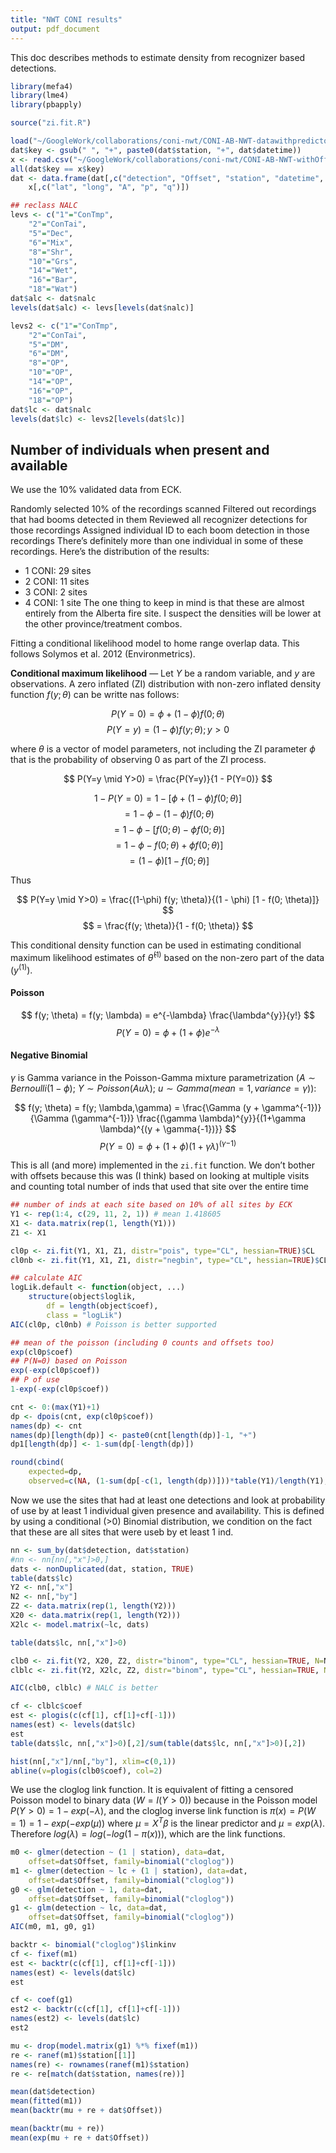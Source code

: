 ```yaml
---
title: "NWT CONI results"
output: pdf_document
---
```


This doc describes methods to estimate density from recognizer based detections.

```r
library(mefa4)
library(lme4)
library(pbapply)

source("zi.fit.R")

load("~/GoogleWork/collaborations/coni-nwt/CONI-AB-NWT-datawithpredictors.RData")
dat$key <- gsub(" ", "+", paste0(dat$station, "+", dat$datetime))
x <- read.csv("~/GoogleWork/collaborations/coni-nwt/CONI-AB-NWT-withOffsets.csv")
all(dat$key == x$key)
dat <- data.frame(dat[,c("detection", "Offset", "station", "datetime", "nalc")], 
    x[,c("lat", "long", "A", "p", "q")])

## reclass NALC
levs <- c("1"="ConTmp",
    "2"="ConTai",
    "5"="Dec",
    "6"="Mix",
    "8"="Shr",
    "10"="Grs",
    "14"="Wet",
    "16"="Bar",
    "18"="Wat")
dat$alc <- dat$nalc
levels(dat$alc) <- levs[levels(dat$nalc)]

levs2 <- c("1"="ConTmp",
    "2"="ConTai",
    "5"="DM",
    "6"="DM",
    "8"="OP",
    "10"="OP",
    "14"="OP",
    "16"="OP",
    "18"="OP")
dat$lc <- dat$nalc
levels(dat$lc) <- levs2[levels(dat$lc)]
```

## Number of individuals when present and available

We use the 10% validated data from ECK.

Randomly selected 10% of the recordings scanned
Filtered out recordings that had booms detected in them
Reviewed all recognizer detections for those recordings
Assigned individual ID to each boom detection in those recordings
There's definitely more than one individual in some of these recordings.
Here's the distribution of the results:

- 1 CONI: 29 sites
- 2 CONI: 11 sites
- 3 CONI: 2 sites
- 4 CONI: 1 site
The one thing to keep in mind is that these are almost entirely
from the Alberta fire site. I suspect the densities will be lower at the
other province/treatment combos.

Fitting a conditional likelihood model to home range overlap data.
This follows Solymos et al. 2012 (Environmetrics). 

**Conditional maximum likelihood** --- Let $Y$ be a 
random variable, and $y$ are observations.
A zero inflated (ZI) distribution with 
non-zero inflated density function $f(y; \theta)$ can be writte nas follows:

$$ P(Y=0) = \phi + (1-\phi) f(0; \theta) $$
$$ P(Y=y) = (1-\phi) f(y; \theta); y>0 $$

where $\theta$ is a vector of model parameters, not including the ZI
parameter $\phi$ that is the probability of observing 0 as part of the
ZI process.

$$ P(Y=y \mid Y>0) = \frac{P(Y=y)}{1 - P(Y=0)} $$

$$ 1 - P(Y=0) = 1 - [\phi + (1-\phi) f(0; \theta)] $$
$$ = 1 - \phi - (1-\phi) f(0; \theta) $$
$$ = 1 - \phi - [f(0; \theta) - \phi f(0; \theta)] $$
$$ = 1 - \phi - f(0; \theta) + \phi f(0; \theta)] $$
$$ = (1 - \phi) [1 - f(0; \theta)] $$

Thus

$$ P(Y=y \mid Y>0) = \frac{(1-\phi) f(y; \theta)}{(1 - \phi) [1 - f(0; \theta)]} $$
$$ = \frac{f(y; \theta)}{1 - f(0; \theta)} $$

This conditional density function can be used in estimating conditional maximum 
likelihood estimates of $\hat{\theta}^{(1)}$ based on the non-zero part of the data
($y^{(1)}$).

#### Poisson

$$ f(y; \theta) = f(y; \lambda) = e^{-\lambda} \frac{\lambda^{y}}{y!} $$
$$ P(Y=0) = \phi + (1 + \phi) e^{-\lambda} $$

#### Negative Binomial

$\gamma$ is Gamma variance in the Poisson-Gamma mixture parametrization
($A \sim Bernoulli(1 - \phi)$; $Y \sim Poisson(A u \lambda)$; 
$u \sim Gamma(mean=1, variance=\gamma)$):

$$ f(y; \theta) = f(y; \lambda,\gamma) = \frac{\Gamma (y + \gamma^{-1})}{\Gamma (\gamma^{-1})} \frac{(\gamma \lambda)^{y}}{(1+\gamma \lambda)^{(y + \gamma{-1})}} $$
$$ P(Y=0) = \phi + (1 + \phi) (1+\gamma \lambda)^{(\gamma{-1})} $$

This is all (and more) implemented in the `zi.fit` function.
We don't bother with offsets because this was (I think) based on looking
at multiple visits and counting total number of inds that used that site
over the entire time

```r
## number of inds at each site based on 10% of all sites by ECK
Y1 <- rep(1:4, c(29, 11, 2, 1)) # mean 1.418605
X1 <- data.matrix(rep(1, length(Y1)))
Z1 <- X1

cl0p <- zi.fit(Y1, X1, Z1, distr="pois", type="CL", hessian=TRUE)$CL
cl0nb <- zi.fit(Y1, X1, Z1, distr="negbin", type="CL", hessian=TRUE)$CL

## calculate AIC
logLik.default <- function(object, ...) 
    structure(object$loglik,
        df = length(object$coef),
        class = "logLik")
AIC(cl0p, cl0nb) # Poisson is better supported

## mean of the poisson (including 0 counts and offsets too)
exp(cl0p$coef)
## P(N=0) based on Poisson
exp(-exp(cl0p$coef))
## P of use
1-exp(-exp(cl0p$coef))

cnt <- 0:(max(Y1)+1)
dp <- dpois(cnt, exp(cl0p$coef))
names(dp) <- cnt
names(dp)[length(dp)] <- paste0(cnt[length(dp)]-1, "+")
dp1[length(dp)] <- 1-sum(dp[-length(dp)])

round(cbind(
    expected=dp,
    observed=c(NA, (1-sum(dp[-c(1, length(dp))]))*table(Y1)/length(Y1), NA)), 3)
```

Now we use the sites that had at least one detections and look at 
probability of use by at least 1 individual given presence and availability.
This is defined by using a conditional (>0) Binomial distribution,
we condition on the fact that these are all sites that were useb by et least 1 ind.

```r
nn <- sum_by(dat$detection, dat$station)
#nn <- nn[nn[,"x"]>0,]
dats <- nonDuplicated(dat, station, TRUE)
table(dats$lc)
Y2 <- nn[,"x"]
N2 <- nn[,"by"]
Z2 <- data.matrix(rep(1, length(Y2)))
X20 <- data.matrix(rep(1, length(Y2)))
X2lc <- model.matrix(~lc, dats)

table(dats$lc, nn[,"x"]>0)

clb0 <- zi.fit(Y2, X20, Z2, distr="binom", type="CL", hessian=TRUE, N=N2)$CL
clblc <- zi.fit(Y2, X2lc, Z2, distr="binom", type="CL", hessian=TRUE, N=N2)$CL

AIC(clb0, clblc) # NALC is better

cf <- clblc$coef
est <- plogis(c(cf[1], cf[1]+cf[-1]))
names(est) <- levels(dat$lc)
est
table(dats$lc, nn[,"x"]>0)[,2]/sum(table(dats$lc, nn[,"x"]>0)[,2])

hist(nn[,"x"]/nn[,"by"], xlim=c(0,1))
abline(v=plogis(clb0$coef), col=2)
```

We use the cloglog link function. It is equivalent of fitting a censored Poisson
model to binary data ($W=I(Y>0)$) because in the Poisson model $P(Y>0)=1-exp(-\lambda)$,
and the cloglog inverse link function is $\pi(x)=P(W=1)=1-exp(-exp(\mu))$ where $\mu=X^T \beta$ is the linear predictor and $\mu=exp(\lambda)$. 
Therefore $log(\lambda)=log(-log(1-\pi(x)))$, which are the link functions.


```r
m0 <- glmer(detection ~ (1 | station), data=dat,
    offset=dat$Offset, family=binomial("cloglog"))
m1 <- glmer(detection ~ lc + (1 | station), data=dat,
    offset=dat$Offset, family=binomial("cloglog"))
g0 <- glm(detection ~ 1, data=dat,
    offset=dat$Offset, family=binomial("cloglog"))
g1 <- glm(detection ~ lc, data=dat,
    offset=dat$Offset, family=binomial("cloglog"))
AIC(m0, m1, g0, g1)

backtr <- binomial("cloglog")$linkinv
cf <- fixef(m1)
est <- backtr(c(cf[1], cf[1]+cf[-1]))
names(est) <- levels(dat$lc)
est

cf <- coef(g1)
est2 <- backtr(c(cf[1], cf[1]+cf[-1]))
names(est2) <- levels(dat$lc)
est2

mu <- drop(model.matrix(g1) %*% fixef(m1))
re <- ranef(m1)$station[[1]]
names(re) <- rownames(ranef(m1)$station)
re <- re[match(dat$station, names(re))]

mean(dat$detection)
mean(fitted(m1))
mean(backtr(mu + re + dat$Offset))

mean(backtr(mu + re))
mean(exp(mu + re + dat$Offset))


```
